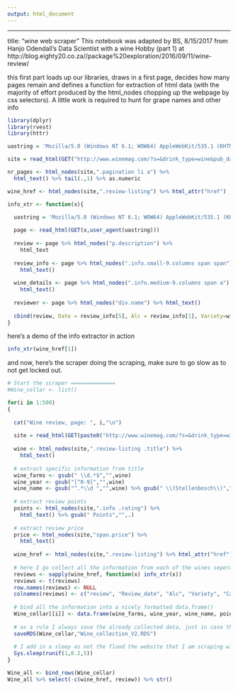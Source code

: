 ```yaml
---
output: html_document
---
```

---
title: "wine web scraper"
This notebook was adapted by BS, 8/15/2017 from Hanjo Odendall's Data Scientist with a wine Hobby (part 1) at http://blog.eighty20.co.za//package%20exploration/2016/09/11/wine-review/

this first part loads up our libraries, draws in a first page, decides how many pages remain and defines a function for extraction of html data (with the majority of effort produced by the html_nodes chopping up the webpage by css selectors).  A little work is required to hunt for grape names and other info 

```r
library(dplyr)
library(rvest)
library(httr)

uastring = 'Mozilla/5.0 (Windows NT 6.1; WOW64) AppleWebKit/535.1 (KHTML, like Gecko) Chrome/13.0.782.112 Safari/535.1'

site = read_html(GET("http://www.winemag.com/?s=&drink_type=wine&pub_date_web=2017,2016&page=1", user_agent(uastring)))

nr_pages <- html_nodes(site,".pagination li a") %>%
  html_text() %>% tail(.,1) %>% as.numeric

wine_href <- html_nodes(site,".review-listing") %>% html_attr("href")

info_xtr <- function(x){

  uastring = 'Mozilla/5.0 (Windows NT 6.1; WOW64) AppleWebKit/535.1 (KHTML, like Gecko) Chrome/13.0.782.112     Safari/535.1'
  
  page <- read_html(GET(x,user_agent(uastring)))
  
  review <- page %>% html_nodes("p.description") %>% 
    html_text
  
  review_info <- page %>% html_nodes(".info.small-9.columns span span") %>% 
    html_text()
  
  wine_details <- page %>% html_nodes(".info.medium-9.columns span a") %>%
    html_text()
  
  reviewer <- page %>% html_nodes("div.name") %>% html_text()
  
  cbind(review, Date = review_info[5], Alc = review_info[1], Variety=wine_details[2], Category = review_info[3], Reviewer = reviewer[1])
}

```

here's a demo of the info extractor in action

```r
info_xtr(wine_href[1])
```


and now, here's the scraper doing the scraping, make sure to go slow as to not get locked out. 

```r
# Start the scraper ==============
#Wine_cellar <- list()

for(i in 1:500)
{
  
  cat("Wine review, page: ", i,"\n")
  
  site = read_html(GET(paste0("http://www.winemag.com/?s=&drink_type=wine&pub_date_web=2017,2016&page=",i), user_agent(uastring)))
  
  wine <- html_nodes(site,".review-listing .title") %>%
    html_text()
  
  # extract specific information from title
  wine_farms <- gsub(" \\d.*$","",wine)
  wine_year <- gsub("[^0-9]","",wine)
  wine_name <- gsub("^.*\\d ","",wine) %>% gsub(" \\(Stellenbosch\\)","",.)
  
  # extract review points
  points <- html_nodes(site,".info .rating") %>%
    html_text() %>% gsub(" Points","",.)
  
  # extract review price
  price <- html_nodes(site,"span.price") %>%
    html_text()
  
  wine_href <- html_nodes(site,".review-listing") %>% html_attr("href")
  
  # here I go collect all the information from each of the wines seperately
  reviews <- sapply(wine_href, function(x) info_xtr(x))
  reviews <- t(reviews) 
  row.names(reviews) <- NULL
  colnames(reviews) <- c("review", "Review_date", "Alc", "Variety", "Category", "Reviewer")
  
  # bind all the information into a nicely formatted data.frame()
  Wine_cellar[[i]] <- data.frame(wine_farms, wine_year, wine_name, points, price, wine_href, reviews, stringsAsFactors = F)
  
  # as a rule I always save the already collected data, just in case the scraper stops unexpectedly
  saveRDS(Wine_cellar,"Wine_collection_V2.RDS")
  
  # I add in a sleep as not the flood the website that I am scraping with requests
  Sys.sleep(runif(1,0.2,5))
}
```


```r
Wine_all <- bind_rows(Wine_cellar)
Wine_all %>% select(-c(wine_href, review)) %>% str()

```

